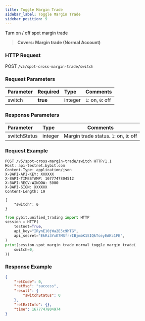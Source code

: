 ```yaml
---
title: Toggle Margin Trade
sidebar_label: Toggle Margin Trade
sidebar_position: 9
---
```

Turn on / off spot margin trade
> **Covers: Margin trade (Normal Account)**

### HTTP Request
POST `/v5/spot-cross-margin-trade/switch`

### Request Parameters
| Parameter | Required | Type | Comments|
|:----- |:-------|:-----|------ |
|switch |**true** |integer |`1`: on, `0`: off |

### Response Parameters
| Parameter | Type | Comments|
|:----- |:-----|----- |
|switchStatus |integer |Margin trade status. `1`: on, `0`: off|

### Request Example

<Tabs groupId="programming-languages">
<TabItem value="http" label="HTTP">

```http
POST /v5/spot-cross-margin-trade/switch HTTP/1.1
Host: api-testnet.bybit.com
Content-Type: application/json
X-BAPI-API-KEY: XXXXXX
X-BAPI-TIMESTAMP: 1677747804512
X-BAPI-RECV-WINDOW: 5000
X-BAPI-SIGN: XXXXXX
Content-Length: 19

{
    "switch": 0
}
```

</TabItem>
<TabItem value="python" label="Python">

```python
from pybit.unified_trading import HTTP
session = HTTP(
    testnet=True,
    api_key="IRynE10jWa2E5c9hTG",
    api_secret="EkRi3YxK7MSfrrIBjmbK1SIQkTceyEAKc1FE",
)
print(session.spot_margin_trade_normal_toggle_margin_trade(
    switch=0,
))
```

</TabItem>
</Tabs>

### Response Example

```json
{
    "retCode": 0,
    "retMsg": "success",
    "result": {
        "switchStatus": 0
    },
    "retExtInfo": {},
    "time": 1677747804974
}
```
